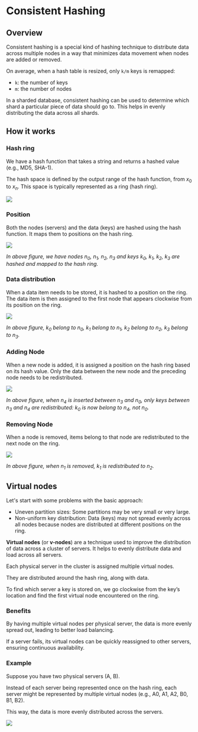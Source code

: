 # Consistent Hashing

## Overview

Consistent hashing is a special kind of hashing technique to distribute data across multiple nodes in a way that minimizes data movement when nodes are added or removed.

On average, when a hash table is resized, only `k/m` keys is remapped:
- `k`: the number of keys
- `m`: the number of nodes

In a sharded database, consistent hashing can be used to determine which shard a particular piece of data should go to. This helps in evenly distributing the data across all shards.


## How it works

### Hash ring
We have a hash function that takes a string and returns a hashed value (e.g., MD5, SHA-1).

The hash space is defined by the output range of the hash function, from $x_0$ to $x_n$. This space is typically represented as a ring (hash ring).

![](./consistent-hashing/hash-ring.drawio.svg)

### Position
Both the nodes (servers) and the data (keys) are hashed using the hash function. It maps them to positions on the hash ring.

![](./consistent-hashing/nodes.drawio.svg)

*In above figure, we have nodes $n_0$, $n_1$, $n_2$, $n_3$ and keys $k_0$, $k_1$, $k_2$, $k_3$ are hashed and mapped to the hash ring.*

### Data distribution
When a data item needs to be stored, it is hashed to a position on the ring. The data item is then assigned to the first node that appears clockwise from its position on the ring.

![](./consistent-hashing/item-location.drawio.svg)

*In above figure, $k_0$ belong to $n_0$, $k_1$ belong to $n_1$, $k_2$ belong to $n_2$, $k_3$ belong to $n_3$.*

### Adding Node
When a new node is added, it is assigned a position on the hash ring based on its hash value. Only the data between the new node and the preceding node needs to be redistributed.

![](./consistent-hashing/add-node.drawio.svg)

*In above figure, when $n_4$ is inserted between $n_3$ and $n_0$, only keys between $n_3$ and $n_4$ are redistributed: $k_0$ is now belong to $n_4$, not $n_0$.*

### Removing Node
When a node is removed, items belong to that node are redistributed to the next node on the ring.

![](./consistent-hashing/remove-node.drawio.svg)

*In above figure, when $n_1$ is removed, $k_1$ is redistributed to $n_2$.*


## Virtual nodes

Let's start with some problems with the basic approach:
- Uneven partition sizes: Some partitions may be very small or very large.
- Non-uniform key distribution: Data (keys) may not spread evenly across all nodes because nodes are distributed at different positions on the ring.

**Virtual nodes** (or **v-nodes**) are a technique used to improve the distribution of data across a cluster of servers. It helps to evenly distribute data and load across all servers.

Each physical server in the cluster is assigned multiple virtual nodes.

They are distributed around the hash ring, along with data.

To find which server a key is stored on, we go clockwise from the key’s location and find the first virtual node encountered on the ring.


### Benefits

By having multiple virtual nodes per physical server, the data is more evenly spread out, leading to better load balancing.

If a server fails, its virtual nodes can be quickly reassigned to other servers, ensuring continuous availability.


### Example

Suppose you have two physical servers (A, B).

Instead of each server being represented once on the hash ring, each server might be represented by multiple virtual nodes (e.g., A0, A1, A2, B0, B1, B2).

This way, the data is more evenly distributed across the servers.

![](./consistent-hashing/virtual-nodes.drawio.svg)

